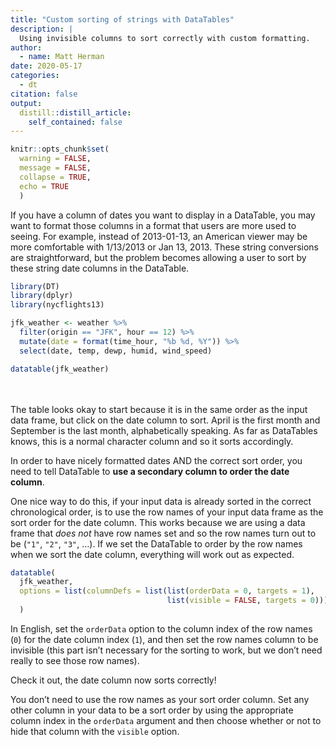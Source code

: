 ```yaml
---
title: "Custom sorting of strings with DataTables"
description: |
  Using invisible columns to sort correctly with custom formatting.
author:
  - name: Matt Herman
date: 2020-05-17
categories:
  - dt
citation: false
output:
  distill::distill_article:
    self_contained: false
---
```


```r
knitr::opts_chunk$set(
  warning = FALSE,
  message = FALSE,
  collapse = TRUE,
  echo = TRUE
  )
```

If you have a column of dates you want to display in a DataTable, you may want to format those columns in a format that users are more used to seeing. For example, instead of 2013-01-13, an American viewer may be more comfortable with 1/13/2013 or Jan 13, 2013. These string conversions are straightforward, but the problem becomes allowing a user to sort by these string date columns in the DataTable.

```r
library(DT)
library(dplyr)
library(nycflights13)

jfk_weather <- weather %>% 
  filter(origin == "JFK", hour == 12) %>% 
  mutate(date = format(time_hour, "%b %d, %Y")) %>% 
  select(date, temp, dewp, humid, wind_speed)

datatable(jfk_weather)
```
<br>
<br>
The table looks okay to start because it is in the same order as the input data frame, but click on the date column to sort. April is the first month and September is the last month, alphabetically speaking. As far as DataTables knows, this is a normal character column and so it sorts accordingly.

In order to have nicely formatted dates AND the correct sort order, you need to tell DataTable to **use a secondary column to order the date column**.

One nice way to do this, if your input data is already sorted in the correct chronological order, is to use the row names of your input data frame as the sort order for the date column. This works because we are using a data frame that *does not* have row names set and so the row names turn out to be (`"1"`, `"2"`, `"3"`, ...). If we set the DataTable to order by the row names when we sort the date column, everything will work out as expected.

```r
datatable(
  jfk_weather,
  options = list(columnDefs = list(list(orderData = 0, targets = 1),
                                   list(visible = FALSE, targets = 0)))
  )
```

In English, set the `orderData` option to the column index of the row names (`0`) for the date column index (`1`), and then set the row names column to be invisible (this part isn't necessary for the sorting to work, but we don't need really to see those row names).

Check it out, the date column now sorts correctly!

You don't need to use the row names as your sort order column. Set any other column in your data to be a sort order by using the appropriate column index in the `orderData` argument and then choose whether or not to hide that column with the `visible` option.
